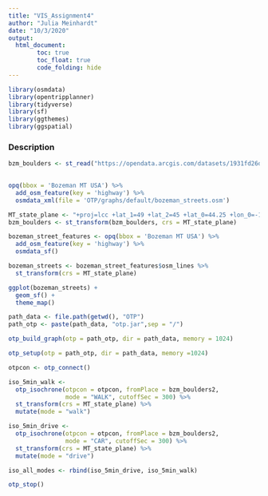 ```yaml
---
title: "VIS_Assignment4"
author: "Julia Meinhardt"
date: "10/3/2020"
output: 
  html_document:
        toc: true
        toc_float: true
        code_folding: hide 
---
```


```r

library(osmdata)
library(opentripplanner)
library(tidyverse)
library(sf)
library(ggthemes)
library(ggspatial)
```
### Description



```r

bzm_boulders <- st_read("https://opendata.arcgis.com/datasets/1931fd26d0cf4f0caee3173911ee9b5d_2.kml?outSR=%7B%22latestWkid%22%3A26912%2C%22wkid%22%3A26912%7D")
  
```
```r
opq(bbox = 'Bozeman MT USA') %>%
  add_osm_feature(key = 'highway') %>%
  osmdata_xml(file = 'OTP/graphs/default/bozeman_streets.osm')
```

```r
MT_state_plane <- "+proj=lcc +lat_1=49 +lat_2=45 +lat_0=44.25 +lon_0=-109.5 +x_0=599999.9999976 +y_0=0 +ellps=GRS80 +datum=NAD83 +to_meter=0.3048 +no_defs "
bzm_boulders <- st_transform(bzm_boulders, crs = MT_state_plane)

bozeman_street_features <- opq(bbox = 'Bozeman MT USA') %>%
  add_osm_feature(key = 'highway') %>%
  osmdata_sf()

bozeman_streets <- bozeman_street_features$osm_lines %>%
  st_transform(crs = MT_state_plane)
```

```r
ggplot(bozeman_streets) +
  geom_sf() +
  theme_map()
```

```r
path_data <- file.path(getwd(), "OTP")
path_otp <- paste(path_data, "otp.jar",sep = "/")

otp_build_graph(otp = path_otp, dir = path_data, memory = 1024) 
```


```r
otp_setup(otp = path_otp, dir = path_data, memory =1024)
```

```r
otpcon <- otp_connect()
```
```r
iso_5min_walk <- 
  otp_isochrone(otpcon = otpcon, fromPlace = bzm_boulders2, 
                mode = "WALK", cutoffSec = 300) %>%
  st_transform(crs = MT_state_plane) %>%
  mutate(mode = "walk")

iso_5min_drive <- 
  otp_isochrone(otpcon = otpcon, fromPlace = bzm_boulders2, 
                mode = "CAR", cutoffSec = 300) %>%
  st_transform(crs = MT_state_plane) %>%
  mutate(mode = "drive")

iso_all_modes <- rbind(iso_5min_drive, iso_5min_walk)


```
```r
otp_stop()
```

